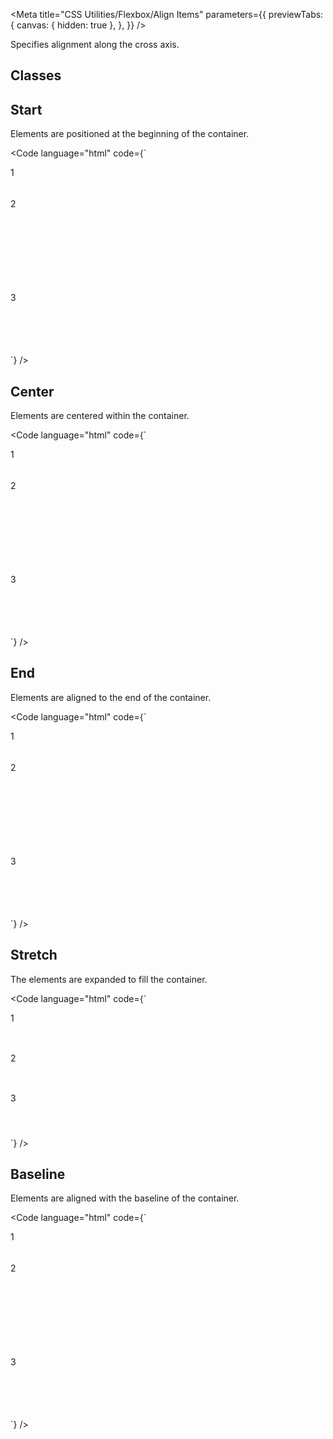 
<Meta
  title="CSS Utilities/Flexbox/Align Items"
  parameters={{
    previewTabs: {
      canvas: { hidden: true },
    },
  }}
/>

<Banner label="Align Items" section="CSS Utilities" color="yellow" puzzle />

<Lead>Specifies alignment along the cross axis.</Lead>

## Classes

<CssFlexboxAlignItems />

## Start

Elements are positioned at the beginning of the container.

<Code
  language="html"
  code={`
<div class="is-flex is-align-items-start is-flex-wrap-wrap fg-normal" style="min-height: 200px">
  <div class="has-background-green-3 has-radius-normal is-flex is-justify-content-center is-align-items-center" style="min-width: 200px; min-height: 50px">1</div>
  <div class="has-background-green-3 has-radius-normal is-flex is-justify-content-center is-align-items-center" style="min-width: 200px; min-height: 150px">2</div>
  <div class="has-background-green-3 has-radius-normal is-flex is-justify-content-center is-align-items-center" style="min-width: 200px; min-height: 100px">3</div>
</div>
`}
/>

## Center

Elements are centered within the container.

<Code
  language="html"
  code={`
<div class="is-flex is-align-items-center is-flex-wrap-wrap fg-normal" style="min-height: 200px">
  <div class="has-background-green-3 has-radius-normal is-flex is-justify-content-center is-align-items-center" style="min-width: 200px; min-height: 50px">1</div>
  <div class="has-background-green-3 has-radius-normal is-flex is-justify-content-center is-align-items-center" style="min-width: 200px; min-height: 150px">2</div>
  <div class="has-background-green-3 has-radius-normal is-flex is-justify-content-center is-align-items-center" style="min-width: 200px; min-height: 100px">3</div>
</div>
`}
/>

## End

Elements are aligned to the end of the container.

<Code
  language="html"
  code={`
<div class="is-flex is-align-items-end is-flex-wrap-wrap fg-normal" style="min-height: 200px">
  <div class="has-background-green-3 has-radius-normal is-flex is-justify-content-center is-align-items-center" style="min-width: 200px; min-height: 50px">1</div>
  <div class="has-background-green-3 has-radius-normal is-flex is-justify-content-center is-align-items-center" style="min-width: 200px; min-height: 150px">2</div>
  <div class="has-background-green-3 has-radius-normal is-flex is-justify-content-center is-align-items-center" style="min-width: 200px; min-height: 100px">3</div>
</div>
`}
/>

## Stretch

The elements are expanded to fill the container.

<Code
  language="html"
  code={`
<div class="is-flex is-align-items-stretch is-flex-wrap-wrap fg-normal" style="min-height: 200px">
    <div class="has-background-green-3 has-radius-normal is-flex is-justify-content-center is-align-items-center" style="min-height: 4rem; min-width: 200px">1</div>
    <div class="has-background-green-3 has-radius-normal is-flex is-justify-content-center is-align-items-center" style="min-height: 4rem; min-width: 200px">2</div>
    <div class="has-background-green-3 has-radius-normal is-flex is-justify-content-center is-align-items-center" style="min-height: 4rem; min-width: 200px">3</div>
</div>
`}
/>

## Baseline

Elements are aligned with the baseline of the container.

<Code
  language="html"
  code={`
<div class="is-flex is-align-items-baseline is-flex-wrap-wrap fg-normal" style="min-height: 200px">
  <div class="has-background-green-3 has-radius-normal is-flex is-justify-content-center is-align-items-center" style="min-width: 200px; min-height: 50px">1</div>
  <div class="has-background-green-3 has-radius-normal is-flex is-justify-content-center is-align-items-center" style="min-width: 200px; min-height: 150px">2</div>
  <div class="has-background-green-3 has-radius-normal is-flex is-justify-content-center is-align-items-center" style="min-width: 200px; min-height: 100px">3</div>
</div>
`}
/>

<Footer>
  <LinkCards>
    <LinkCard
      pageTitle="Foundation/Grid"
      description="The Baloise Design System grid system is a fully responsive and 12 column layout system with six default breakpoints and five container layouts"
    />
    <LinkCard
      pageTitle="Foundation/Design Tokens"
      description="We use design tokens to replace hard-coded values in order to ensure a better consistency"
    />
  </LinkCards>
</Footer>
